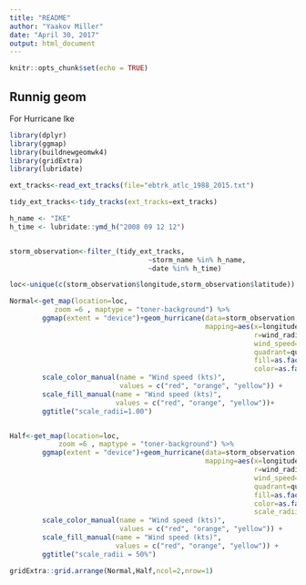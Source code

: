 ---
title: "README"
author: "Yaakov Miller"
date: "April 30, 2017"
output: html_document
---

```{r setup, include=FALSE}
knitr::opts_chunk$set(echo = TRUE)
```

## Runnig geom

For Hurricane Ike

```{r }
library(dplyr)
library(ggmap)
library(buildnewgeomwk4)
library(gridExtra)
library(lubridate)

ext_tracks<-read_ext_tracks(file="ebtrk_atlc_1988_2015.txt")

tidy_ext_tracks<-tidy_tracks(ext_tracks=ext_tracks)

h_name <- "IKE"
h_time <- lubridate::ymd_h("2008 09 12 12")


storm_observation<-filter_(tidy_ext_tracks,
                                  ~storm_name %in% h_name,
                                  ~date %in% h_time)

loc<-unique(c(storm_observation$longitude,storm_observation$latitude))

Normal<-get_map(location=loc,
           zoom =6 , maptype = "toner-background") %>%
        ggmap(extent = "device")+geom_hurricane(data=storm_observation,
                                                mapping=aes(x=longitude,y=latitude,
                                                            r=wind_radius,
                                                            wind_speed=wind_speed,
                                                            quadrant=quadrant,
                                                            fill=as.factor(wind_speed),
                                                            color=as.factor(wind_speed)))+
        scale_color_manual(name = "Wind speed (kts)", 
                           values = c("red", "orange", "yellow")) + 
        scale_fill_manual(name = "Wind speed (kts)", 
                          values = c("red", "orange", "yellow"))+
        ggtitle("scale_radii=1.00")


Half<-get_map(location=loc,
            zoom =6 , maptype = "toner-background") %>%
        ggmap(extent = "device")+geom_hurricane(data=storm_observation,
                                                mapping=aes(x=longitude,y=latitude,
                                                            r=wind_radius,
                                                            wind_speed=wind_speed,
                                                            quadrant=quadrant,
                                                            fill=as.factor(wind_speed),
                                                            color=as.factor(wind_speed),
                                                            scale_radii=0.5))+
        scale_color_manual(name = "Wind speed (kts)", 
                           values = c("red", "orange", "yellow")) + 
        scale_fill_manual(name = "Wind speed (kts)", 
                          values = c("red", "orange", "yellow")) +
        ggtitle("scale_radii = 50%")

gridExtra::grid.arrange(Normal,Half,ncol=2,nrow=1)

```

